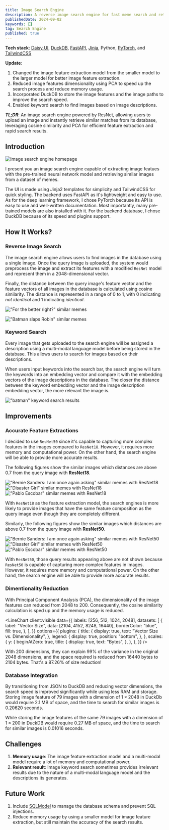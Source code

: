 ```yaml
---
title: Image Search Engine
description: A reverse image search engine for fast meme search and retrieval
publishedDate: 2024-09-02
keywords: []
tag: Search Engine
published: true
---
```


**Tech stack**: [Daisy UI](https://daisyui.com/), [DuckDB](https://duckdb.org/), [FastAPI](https://fastapi.tiangolo.com/), [Jinja](https://jinja.palletsprojects.com/), Python, [PyTorch](https://pytorch.org/), and [TailwindCSS](https://tailwindcss.com/)

**Update**:

1. Changed the image feature extraction model from the smaller model to the larger model for better image feature extraction.
2. Reduced image features dimensionality using PCA to speed up the search process and reduce memory usage.
3. Incorporated DuckDB to store the image features and the image paths to improve the search speed.
4. Enabled keyword search to find images based on image descriptions.

**_TL;DR_**: An image search engine powered by ResNet, allowing users to upload an image and instantly
retrieve similar matches from its database, leveraging cosine similarity and PCA for efficient feature extraction and rapid search results.

## Introduction

![Image search engine homepage](/assets/works/image-search-engine/thumbnail.png "Image search engine homepage")

I present you an image search engine capable of extracting image featues
with the pre-trained neural network model and retrieving similar images from a dataset of memes.

The UI is made using Jinja2 templates for simplicity and TailwindCSS for quick styling.
The backend uses FastAPI as it's lightweight and easy to use.
As for the deep learning framework, I chose PyTorch because its API is easy to use and
well-written documentation. Most importantly, many pre-trained models are also installed with it.
For the backend database, I chose DuckDB because of its speed and plugins support.

## How It Works?

### Reverse Image Search

The image search engine allows users to find images in the database using a single image.
Once the query image is uploaded, the system would preprocess the image and extract its
features with a modified `ResNet` model and represent them in a $2048$-dimensional vector.

Finally, the distance between the query image's feature vector and the feature vectors of all images in the database
is calculated using cosine similarity. The distance is represented in a range of $0$ to $1$,
with $0$ indicating _not identical_ and $1$ indicating _identical_.

!["For the better right?" similar memes](/assets/works/image-search-engine/for-the-better-right.png)

!["Batman slaps Robin" similar memes](/assets/works/image-search-engine/batman-slaps-robin.png)

### Keyword Search

Every image that gets uploaded to the search engine will be assigned a description using a multi-modal language model
before being stored in the database. This allows users to search for images based on their descriptions.

When users input keywords into the search bar, the search engine will turn
the keywords into an embedding vector and compare it with the embedding vectors of the image descriptions in the database.
The closer the distance between the keyword embedding vector and the image description embedding vector, the more relevant the image is.

!["batman" keyword search results](/assets/works/image-search-engine/keyword-search.png)

## Improvements

### Accurate Feature Extractions

I decided to use `ResNet50` since it's capable to capturing
more complex features in the images compared to `ResNet18`.
However, it requires more memory and computational power.
On the other hand, the search engine will be able
to provide more accurate results.

The following figures show the similar images which distances are above $0.7$ from the query image with **ResNet18**.

!["Bernie Sanders: I am once again asking" similar memes with ResNet18](/assets/works/image-search-engine/similar-bernie-resnet18.png)
!["Disaster Girl" similar memes with ResNet18](/assets/works/image-search-engine/similar-disaster-resnet18.png)
!["Pablo Escobar" similar memes with ResNet18](/assets/works/image-search-engine/similar-pablo-resnet18.png)

With `ResNet18` as the feature extraction model, the search engines is more likely to provide
images that have the same feature composition as the query image even though they are completely different.

Similarly, the following figures show the similar images which distances are above $0.7$ from the query image with **ResNet50**.

!["Bernie Sanders: I am once again asking" similar memes with ResNet50](/assets/works/image-search-engine/similar-bernie-resnet50.png)
!["Disaster Girl" similar memes with ResNet50](/assets/works/image-search-engine/similar-disaster-resnet50.png)
!["Pablo Escobar" similar memes with ResNet50](/assets/works/image-search-engine/similar-pablo-resnet50.png)

With `ResNet50`, those query results appearing above are not shown because `ResNet50`
is capable of capturing more complex features in images.
However, it requires more memory and computational power.
On the other hand, the search engine will be able
to provide more accurate results.

### Dimentionality Reduction

With Principal Component Analysis (PCA), the dimensionality of the image features can reduced from $2048$ to $200$.
Consequently, the cosine similarity calculation is sped up and the memory usage is reduced.


<LineChart
  client:visible
  data={{
    labels: [256, 512, 1024, 2048],
    datasets: [
      {
        label: "Vector Size",
        data: [2104, 4152, 8248, 16440],
        borderColor: "blue",
        fill: true,
      },
    ],
  }}
  options={{
    plugins: {
      title: {
        display: true,
        text: "Vector Size vs. Dimensionality",
      },
      legend: {
        display: true,
        position: "bottom",
      },
    },
    scales: {
      y: {
        beginAtZero: true,
        title: {
          display: true,
          text: "Bytes",
        },
      },
    },
  }}
/>

With $200$ dimensions, they can explain $99\%$ of the variance
in the original $2048$ dimensions, and the space required is
reduced from $16440$ bytes to $2104$ bytes. That's a $87.26\%$ of size reduction!

### Database Integration

By transitioning from JSON to DuckDB and reducing vector dimensions, the search speed is improved significantly while using less RAM and storage.
Storing image feature of $79$ images with a dimension of $1 \times 2048$ in DuckDb would require $2.1$ MB of space,
and the time to search for similar images is $0.20620$ seconds.

While storing the image features of the same $79$ images with a dimension of $1 \times 200$ in DuckDB would require $0.27$ MB of space,
and the time to search for similar images is $0.01016$ seconds.

## Challenges

1. **Memory usage**: The image feature extraction model and a multi-modal model require a lot of memory and computational power.
2. **Relevant result**: Image keyword search sometimes provides irrelevant results due to the nature of a multi-modal language model and the 
descriptions its generates.

## Future Work

1. Include [SQLModel](https://sqlmodel.tiangolo.com/) to manage the database schema and prevent SQL injections.
2. Reduce memory usage by using a smaller model for image feature extraction, but still maintain the accuracy of the search results.